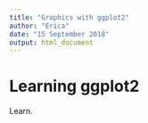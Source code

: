```yaml
---
title: "Graphics with ggplot2"
author: "Erica"
date: "15 September 2018"
output: html_document
---
```


# Learning ggplot2

Learn.
